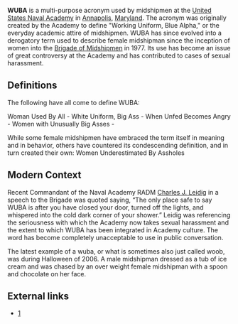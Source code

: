 '''WUBA''' is a multi-purpose acronym used by midshipmen at the [[United States Naval Academy]] in [[Annapolis]], [[Maryland]].  The acronym was originally created by the Academy to define "Working Uniform, Blue Alpha," or the everyday academic attire of midshipmen.  WUBA has since evolved into a derogatory term used to describe female midshipman since the inception of women into the [[Brigade of Midshipmen]] in 1977.  Its use has become an issue of great controversy at the Academy and has contributed to cases of sexual harassment.  

==Definitions==
The following have all come to define WUBA:

Woman Used By All - 
White Uniform, Big Ass - 
When Unfed Becomes Angry - 
Women with Unusually Big Asses -

While some female midshipmen have embraced the term itself in meaning and in behavior, others have countered its condescending definition, and in turn created their own:  Women Underestimated By Assholes

==Modern Context==
Recent Commandant of the Naval Academy RADM [[Charles J. Leidig]] in a speech to the Brigade was quoted saying, “The only place safe to say WUBA is after you have closed your door, turned off the lights, and whispered into the cold dark corner of your shower.” Leidig was referencing the seriousness with which the Academy now takes sexual harassment and the extent to which WUBA has been integrated in Academy culture.  The word has become completely unacceptable to use in public conversation.

The latest example of a wuba, or what is sometimes also just called woob, was during Halloween of 2006. A male midshipman dressed as a tub of ice cream and was chased by an over weight female midshipman with a spoon and chocolate on her face.

==External links==
*[http://www.usna.edu]
{{Uncategorized|April 2007}}